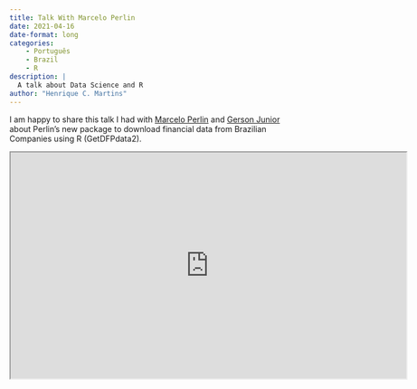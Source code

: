 ```yaml
---
title: Talk With Marcelo Perlin
date: 2021-04-16
date-format: long
categories:
    - Português
    - Brazil
    - R
description: |
  A talk about Data Science and R
author: "Henrique C. Martins"
---
```






I am happy to share this talk I had with [Marcelo Perlin](https://www.msperlin.com/blog/) and [Gerson Junior](https://scholar.google.com/citations?user=bbgB49g0N2cC&hl=pt-BR) about Perlin's new package to download financial data from Brazilian Companies using R (GetDFPdata2).


<iframe width="700" height="400" src="https://www.youtube.com/embed/FthV0_0xy2Q"></iframe>



